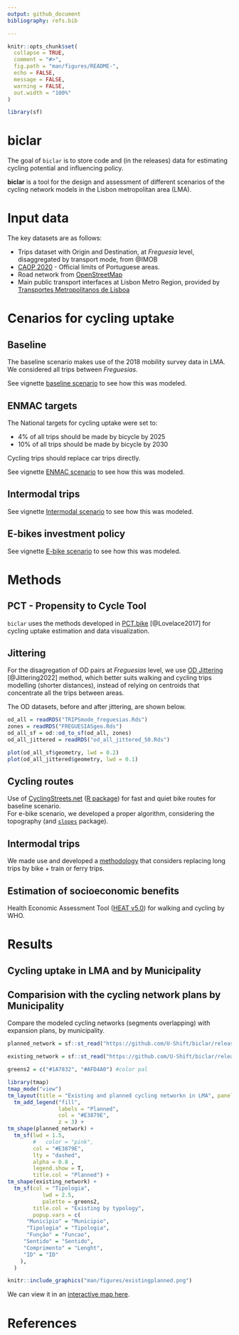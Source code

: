 ```yaml
---
output: github_document
bibliography: refs.bib

---
```


<!-- README.md is generated from README.Rmd. Please edit that file -->

```r
knitr::opts_chunk$set(
  collapse = TRUE,
  comment = "#>",
  fig.path = "man/figures/README-",
  echo = FALSE,
  message = FALSE,
  warning = FALSE,
  out.width = "100%"
)
```
<!-- README.md is generated from README.Rmd. Please edit that file -->

```r
library(sf)
```

# biclar

<!-- badges: start -->

<!-- badges: end -->

The goal of `biclar` is to store code and (in the releases) data for estimating cycling potential and influencing policy.

**biclar** is a tool for the design and assessment of different scenarios of the cycling network models in the Lisbon metropolitan area (LMA).

# Input data

The key datasets are as follows:

-   Trips dataset with Origin and Destination, at *Freguesia* level, disaggregated by transport mode, from @IMOB  
-   [CAOP 2020](https://www.dgterritorio.gov.pt/cartografia/cartografia-tematica/caop?language=en) - Official limits of Portuguese areas.
-   Road network from [OpenStreetMap](https://www.openstreetmap.org/#map=11/38.7053/-9.1585)  
-   Main public transport interfaces at Lisbon Metro Region, provided by [Transportes Metropolitanos de Lisboa](https://www.tmlmobilidade.pt/)


# Cenarios for cycling uptake

## Baseline

The baseline scenario makes use of the 2018 mobility survey data in LMA.  
We considered all trips between _Freguesias_.

<!-- todo: include map of baseline scenario -->

See vignette [baseline scenario](articles/0_baseline_scenario.html) to see how this was modeled.

## ENMAC targets

The National targets for cycling uptake were set to:

-   4% of all trips should be made by bicycle by 2025
-   10% of all trips should be made by bicycle by 2030

Cycling trips should replace car trips directly.

See vignette [ENMAC scenario](articles/1_enmac_scenario.html) to see how this was modeled.

## Intermodal trips

See vignette [Intermodal scenario](articles/2_intermodal_scenario.html) to see how this was modeled.

## E-bikes investment policy

See vignette [E-bike scenario](articles/3_ebikes_scenario.html) to see how this was modeled.

# Methods

## PCT - Propensity to Cycle Tool

`biclar` uses the methods developed in [PCT.bike](https://pct.bike) [@Lovelace2017] for cycling uptake estimation and data visualization.

## Jittering

For the disagregation of OD pairs at _Freguesias_ level, we use [OD Jittering](https://github.com/atumworld/odrust) [@Jittering2022] method, which better suits walking and cycling trips modelling (shorter distances), instead of relying on centroids that concentrate all the trips between areas. 

The OD datasets, before and after jittering, are shown below.

```r
od_all = readRDS("TRIPSmode_freguesias.Rds")
zones = readRDS("FREGUESIASgeo.Rds")
od_all_sf = od::od_to_sf(od_all, zones)
od_all_jittered = readRDS("od_all_jittered_50.Rds")
```

```r
plot(od_all_sf$geometry, lwd = 0.2)
plot(od_all_jittered$geometry, lwd = 0.1)
```


## Cycling routes

Use of [CyclingStreets.net](https://cyclinstreets.net) ([R package](https://rpackage.cyclestreets.net/)) for fast and quiet bike routes for baseline scenario.  
For e-bike scenario, we developed a proper algorithm, considering the topography (and [`slopes`](https://docs.ropensci.org/slopes) package).


## Intermodal trips

We made use and developed a [methodology](https://github.com/npct/rail) that considers replacing long trips by bike + train or ferry trips.



## Estimation of socioeconomic benefits

Health Economic Assessment Tool ([HEAT v5.0](https://www.heatwalkingcycling.org/#how_heat_works)) for walking and cycling by WHO.


# Results

## Cycling uptake in LMA and by Municipality

## Comparision with the cycling network plans by Municipality

Compare the modeled cycling networks (segments overlapping) with expansion plans, by municipality.

<!-- todo: this is too heavy -->

```r
planned_network = sf::st_read("https://github.com/U-Shift/biclar/releases/download/0.0.1/CyclingPlans2021.gpkg", quiet = TRUE)

existing_network = sf::st_read("https://github.com/U-Shift/biclar/releases/download/0.0.1/CyclingNetwork2021.gpkg", quiet = TRUE)

greens2 = c("#1A7832", "#AFD4A0") #color pal

library(tmap)
tmap_mode("view")
tm_layout(title = "Existing and planned cycling networkn in LMA", panel.show = T) +
  tm_add_legend("fill",
                labels = "Planned",
                col = "#E3879E",
                z = 3) +
tm_shape(planned_network) +
  tm_sf(lwd = 1.5,
        #   color = "pink",
        col = "#E3879E",
        lty = "dashed",
        alpha = 0.8 ,
        legend.show = T,
        title.col = "Planned") +
tm_shape(existing_network) +
  tm_sf(col = "Tipologia",
           lwd = 2.5,
           palette = greens2,
        title.col = "Existing by typology",
        popup.vars = c(
      "Município" = "Municipio",
      "Tipologia" = "Tipologia",
      "Função" = "Funcao",      
     "Sentido" = "Sentido", 
     "Comprimento" = "Lenght", 
     "ID" = "ID"
    ),
  )

```

```r
knitr::include_graphics("man/figures/existingplanned.png")
```

We can view it in an [interactive map here](https://ushift.tecnico.ulisboa.pt/content/tml/RedeExistentePrevista.html).


# References {-}
